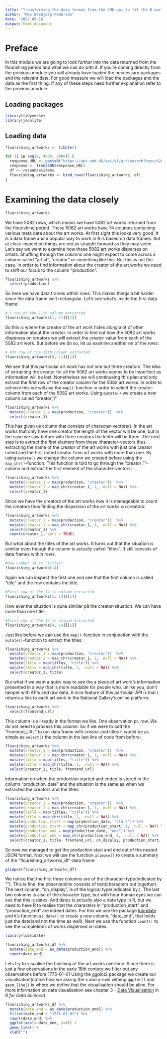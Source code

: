 ```yaml
---
title: "Transforming the data format from the SMK-api to fit the R world"
author: "Max Odsbjerg Pedersen"
date: '2022-05-16'
output: html_document
---
```

# Preface
In this module we are going to look further into the data returned from the flourishing period and what we can do with it. If you're coming directly from the previous module you will already have loaded the neccessary packages and the relevant data. For good measure we will load the packages and the data as the first thing. If any of these steps need further explanation refer to the previous module.

## Loading packages
```r
library(tidyverse)
library(jsonlite)
```

## Loading data


```r
flourishing_artworks <- tibble()

for (i in seq(0, 4000, 2000)) {
  response_URL <- paste0("https://api.smk.dk/api/v1/art/search?keys=%2A&range=%5Bproduction_dates_end%3A%7B1775-01-01T00%3A00%3A00Z%3B1807-09-30T00%3A00%3A00Z%7D&offset=", i, "&rows=2000")
  response <- fromJSON(response_URL)
  df <- response$items
  flourishing_artworks <- bind_rows(flourishing_artworks, df)
}
```




# Examining the data closely

```r
flourishing_artworks
```

We have 5082 rows, which means we have 5082 art works returned from the flourishing period. These 5082 art works have 74 columns containing various meta data about the art works. At first sight this looks very good. It is a data frame and a popular way to work in R is based on data frames. But at close inspection things are not as straight forward as they may seem. Let's say we want to examine how these 5082 art works disperses on artists. Shuffling through the columns one might expect to come across a column called "artist", "creator" or something like this. But this is not the case. In order to find information about the creator of the art works we need to shift our focus to the column "production".

```r
flourishing_artworks %>% 
  select(production)
```
So here we have data frames within rows. This makes things a bit harder since the data frame isn't rectangular. Let's see what's inside the first data frame:

```r
# 1 row of the 11th column extracted
flourishing_artworks[1, 11][[1]]
```
So this is where the creator of the art work hides along alot of other information about the creator. In order to find out how the 5082 art works disperses on creators we will extract the creator value from each of the 5082 art work. But before we do so, let us examine another on of the rows:

```r
# 8th row of the 11th column extracted
flourishing_artworks[8, 11][[1]]
```
We see that this particular art work has not one but three creators. The idea of extracting the creator for all the 5082 art works seems to be imperfect as information will be lost. Nonetheless we will continueing this plan and only ectract the first row of the creator column for the 5082 art works. In order to achieve this we will use the `map()`-function in order to select the creator-column from each of the 5082 art works. Using `mutate()` we create a new column called "creator_1" 


```r
flourishing_artworks %>% 
  mutate(creator_1 = map(production, "creator"))  %>% 
  select(creator_1)
```
This has given us column that consists of character-vectors(<chr>). In the art works that only have one creator the length of the vector will be one, but in the case we saw before with three creators the lenth will be three. The next step is to extract the first element from these character-vectors thus extracting the name of the creator of the art works with just one creator noted and the first noted creator from art works with more than one. By using `mutate()` we change the column we created before using the `map_chr()`-function. This function is told to go through the "creator_1"-column and extract the first element of the character-vectors: 
```r
flourishing_artworks %>% 
  mutate(creator_1 = map(production, "creator"))  %>% 
  mutate(creator_1 = map_chr(creator_1, 1, .null = NA)) %>% 
  select(creator_1)
```

Since we have the creators of the art works now it is manageable to count the creators thus finding the dispersion of the art works on creators: 

```r
flourishing_artworks %>% 
  mutate(creator_1 = map(production, "creator"))  %>% 
  mutate(creator_1 = map_chr(creator_1, 1, .null = NA)) %>% 
  select(creator_1) %>% 
  count(creator_1, sort = TRUE)
```
But what about the titles of the art works. It turns out that the situation is similiar even though the column is actually called "titles". It still consists of data frames within rows:
```r
#Row number 14 is "titles"
flourishing_artworks[14]
```

Again we can inspect the first one and see that the first column is called "title" and the row contains the title.
```r
#First row of the 14 th column ectracted
flourishing_artworks[1, 14][[1]]
```
How ever the situation is quite similiar på the creator-situation. We can have more than one title: 
```r
#First row of the 14 th column ectracted
flourishing_artworks[4, 14][[1]]
```

Just like before we can use the `map()`-function in conjunction with the `mutate()`-function to extract the titles:

```r
flourishing_artworks %>% 
  mutate(creator_1 = map(production, "creator"))  %>% 
  mutate(creator_1 = map_chr(creator_1, 1, .null = NA)) %>% 
  mutate(title = map(titles, "title")) %>% 
  mutate(title = map_chr(title, 1, .null = NA)) %>% 
  select(creator_1, title)
```

But what if we want a quick way to see the a piece of art work's information presented in a way that is more readable for people who, unlike you, don't tamper with APIs and raw data. A nice feature of this particular API is that i returns a link to each art work in the National Gallery's online platform: 

```r
flourishing_artworks %>% 
  select(frontend_url)
```

This column is all ready in the format we like. One observation pr. row. We do not need to process this column. So if we were to add the "frontend_URL" to our data frame with creator and titles it would be as simple as `select()` the column in the last line of code from before: 


```r
flourishing_artworks %>% 
  mutate(creator_1 = map(production, "creator"))  %>% 
  mutate(creator_1 = map_chr(creator_1, 1, .null = NA)) %>% 
  mutate(title = map(titles, "title")) %>% 
  mutate(title = map_chr(title, 1, .null = NA)) %>% 
  select(creator_1, title, frontend_url)
```

Information on when the production started and ended is stored in the column "production_date" and the situation is the same as when we extracted the creators and the titles:

```r
flourishing_artworks %>% 
  mutate(creator_1 = map(production, "creator"))  %>% 
  mutate(creator_1 = map_chr(creator_1, 1, .null = NA)) %>% 
  mutate(title = map(titles, "title")) %>% 
  mutate(title = map_chr(title, 1, .null = NA)) %>% 
  mutate(production_start = map(production_date, "start")) %>%
  mutate(production_start = map_chr(production_start, 1, .null = NA)) %>%
  mutate(production_end = map(production_date, "end")) %>%
  mutate(production_end = map_chr(production_end, 1, .null = NA)) %>%
  select(creator_1, title, frontend_url, on_display, production_start, production_end) -> flourishing_artworks_df
```


So now we managed to get the production start and end out of the nested JSON format. Next we will use the function `glimpse()` to create a summary of the "flourishing_artworks_df"-data frame:

```r
glimpse(flourishing_artworks_df)
```
We notice that the first three columns are of the character-type(indicated by "<chr>"). This is fine, the observations consists of text(characters put together). The next column, "on_display", is of the logical type(indicated by <int>). The last two columns is also of the character type, but with hour human eyes we can see that this is dates. And dates is actually also a data type in R, but we need to have R to realise that the characters in "production_start" and "production_end" are indeed dates. For this we use the package [lubridate](https://lubridate.tidyverse.org) and it's function `as_date()` to create a new column, "date_end", that holds just the date(and not the time as well). Next we use the function `count()` to see the completions of works dispersed on dates:
```r
library(lubridate)

flourishing_artworks_df %>% 
  mutate(date_end = as_date(production_end)) %>% 
  count(date_end)
```

Lets try to visualise the finishing of the art works overtime. Since there is just a few observations in the early 18th century we filter out any observations before 1775-01-01 Using the ggplot2 package we create our visualisation(notice how we assing the x and y-axis withing `ggplot()` and `geom_line()` is where we define that the visualisation should be aline. For more information on data visualisation see chapter 3 - [Data Visualisation](https://r4ds.had.co.nz/data-visualisation.html#data-visualisation) in *R for Data Science*)

```r
flourishing_artworks_df %>%
  mutate(date_end = as_date(production_end)) %>% 
  filter(date_end > "1775-01-01") %>% 
  count(date_end) %>% 
  ggplot(aes(x=date_end, y=n)) +
  geom_line() + 
  xlab("")
```




